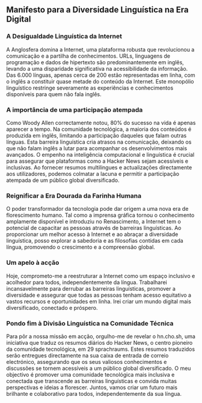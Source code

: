 

<CallToAction />

<Steps>

## Manifesto para a Diversidade Linguística na Era Digital

### A Desigualdade Linguística da Internet

A Anglosfera domina a Internet, uma plataforma robusta que revolucionou a comunicação e a partilha de conhecimentos. URLs, linguagens de programação e dados de hipertexto são predominantemente em inglês, levando a uma disparidade significativa na acessibilidade da informação. Das 6.000 línguas, apenas cerca de 200 estão representadas em linha, com o inglês a constituir quase metade do conteúdo da Internet. Este monopólio linguístico restringe severamente as experiências e conhecimentos disponíveis para quem não fala inglês.

### A importância de uma participação atempada

Como Woody Allen correctamente notou, 80% do sucesso na vida é apenas aparecer a tempo. Na comunidade tecnológica, a maioria dos conteúdos é produzida em inglês, limitando a participação daqueles que falam outras línguas. Esta barreira linguística cria atrasos na comunicação, deixando os que não falam inglês a lutar para acompanhar os desenvolvimentos mais avançados. O empenho na inteligência computacional e linguística é crucial para assegurar que plataformas como a Hacker News sejam acessíveis e inclusivas. Ao fornecer resumos multilingues e actualizações directamente aos utilizadores, podemos colmatar a lacuna e permitir a participação atempada de um público global diversificado.

### Reignificar a Era Dourada da Farinha Humana

O poder transformador da tecnologia pode dar origem a uma nova era de florescimento humano. Tal como a imprensa gráfica tornou o conhecimento amplamente disponível e introduziu no Renascimento, a Internet tem o potencial de capacitar as pessoas através de barreiras linguísticas. Ao proporcionar um melhor acesso à Internet e ao abraçar a diversidade linguística, posso explorar a sabedoria e as filosofias contidas em cada língua, promovendo o crescimento e a compreensão global.

### Um apelo à acção

Hoje, comprometo-me a reestruturar a Internet como um espaço inclusivo e acolhedor para todos, independentemente da língua. Trabalharei incansavelmente para derrubar as barreiras linguísticas, promover a diversidade e assegurar que todas as pessoas tenham acesso equitativo a vastos recursos e oportunidades em linha. Irei criar um mundo digital mais diversificado, conectado e próspero.

### Pondo fim à Divisão Linguística na Comunidade Técnica

Para pôr a nossa missão em acção, orgulho-me de revelar o hn.cho.sh, uma iniciativa que traduz os resumos diários do Hacker News, o centro pioneiro da comunidade tecnológica, em 29 sprachraums. Estes resumos traduzidos serão entregues directamente na sua caixa de entrada de correio electrónico, assegurando que os seus valiosos conhecimentos e discussões se tornem acessíveis a um público global diversificado. O meu objectivo é promover uma comunidade tecnológica mais inclusiva e conectada que transcende as barreiras linguísticas e convida muitas perspectivas e ideias a florescer. Juntos, vamos criar um futuro mais brilhante e colaborativo para todos, independentemente da sua língua.

</Steps>
